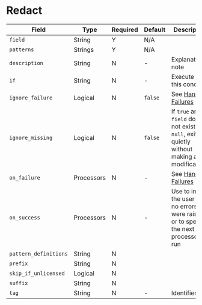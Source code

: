 # Redact

|Field|Type|Required|Default|Description|
|---|---|---|---|---|
|`field`|String|Y|N/A||
|`patterns`|Strings|Y|N/A||
|`description`|String|N|-|Explanatory note|
|`if`|String|N|-|Execute on this condition|
|`ignore_failure`|Logical|N|`false`|See [Handling Failures](../handling-failures.mdx)|
|`ignore_missing`|Logical|N|`false`|If `true` and `field` does not exist or is `null`, exit quietly without making any modifications|
|`on_failure`|Processors|N|-|See [Handling Failures](../handling-failures.mdx)|
|`on_success`|Processors|N|-|Use to inform the user that no errors were raised or to specify the next processor to run|
|`pattern_definitions`|String|N|||
|`prefix`|String|N|||
|`skip_if_unlicensed`|Logical|N|||
|`suffix`|String|N|||
|`tag`|String|N|-|Identifier|
